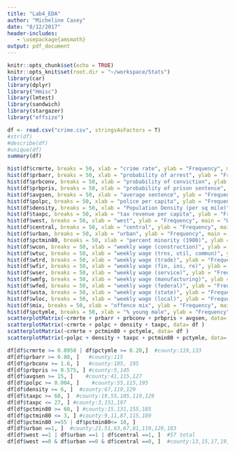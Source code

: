 ```yaml
---
title: "Lab4_EDA"
author: "Micheline Casey"
date: "8/12/2017"
header-includes:
   - \usepackage{amsmath}
output: pdf_document
---
```


```r
knitr::opts_chunk$set(echo = TRUE)
knitr::opts_knit$set(root.dir = "~/workspace/Stats")
library(car)
library(dplyr)
library("Hmisc")
library(lmtest)
library(sandwich)
library(stargazer)
library("effsize")
```

```r
df <- read.csv("crime.csv", stringsAsFactors = T)
#str(df)
#describe(df)
#unique(df)
summary(df)

```


```r
hist(df$crmrte, breaks = 50, xlab = "crime rate", ylab = "Frequency", main = "Crime Rate Hist")
hist(df$prbarr, breaks = 50, xlab = "probability of arrest", ylab = "Frequency", main = "Probability of Arrest Hist")
hist(df$prbconv, breaks = 50, xlab = "probability of conviction", ylab = "Frequency", main = "Probabiity of Conviction Hist")
hist(df$prbpris, breaks = 50, xlab = "probability of prison sentence", ylab = "Frequency", main = "Probability of Prison Sentence Hist")
hist(df$avgsen, breaks = 50, xlab = "average sentence", ylab = "Frequency", main = "Average Sentence Hist")
hist(df$polpc, breaks = 50, xlab = "police per capita", ylab = "Frequency", main = "Police Per Capita Hist")
hist(df$density, breaks = 50, xlab = "Population Density (per sq mile)", ylab = "Frequency", main = "Population Density Hist")
hist(df$taxpc, breaks = 50, xlab = "tax revenue per capita", ylab = "Frequency", main = "Tax Revenue Per Capita Hist")
hist(df$west, breaks = 50, xlab = "west", ylab = "Frequency", main = "West Hist")
hist(df$central, breaks = 50, xlab = "central", ylab = "Frequency", main = "Central Hist")
hist(df$urban, breaks = 50, xlab = "urban", ylab = "Frequency", main = "Urban Hist")
hist(df$pctmin80, breaks = 50, xlab = "percent minority (1980)", ylab = "Frequency", main = "Percent Minority Hist")
hist(df$wcon, breaks = 50, xlab = "weekly wage (construction)", ylab = "Frequency", main = "Weekly Wage, Construction Hist")
hist(df$wtuc, breaks = 50, xlab = "weekly wage (trns, util, commun)", ylab = "Frequency", main = "Weekly Wage, Trans/Util/Comms Hist")
hist(df$wtrd, breaks = 50, xlab = "weekly wage (trade)", ylab = "Frequency", main = "Weekly Wage, Trade Hist")
hist(df$wfir, breaks = 50, xlab = "weekly wage (fin, ins, re)", ylab = "Frequency", main = "Weekly Wage, Fins/Ins/RealEstate Hist")
hist(df$wser, breaks = 50, xlab = "weekly wage (service)", ylab = "Frequency", main = "Weekly Wage, Service Hist")
hist(df$wmfg, breaks = 50, xlab = "weekly wage (manufacturing)", ylab = "Frequency", main = "Weekly Wage, Manufacturing")
hist(df$wfed, breaks = 50, xlab = "weekly wage (federal)", ylab = "Frequency", main = "Weekly Wage, Federal Hist")
hist(df$wsta, breaks = 50, xlab = "weekly wage (state)", ylab = "Frequency", main = "Weekly Wage, State")
hist(df$wloc, breaks = 50, xlab = "weekly wage (local)", ylab = "Frequency", main = "Weekly Wage, Local Hist")
hist(df$mix, breaks = 50, xlab = "offence mix", ylab = "Frequency", main = "Offence Mix Hist")
hist(df$pctymle, breaks = 50, xlab = "% young male", ylab = "Frequency", main = "Percent Young Male Hist")
scatterplotMatrix(~crmrte + prbarr + prbconv + prbpris + avgsen, data= df )
scatterplotMatrix(~crmrte + polpc + density + taxpc, data= df )
scatterplotMatrix(~crmrte + pctmin80 + pctymle, data= df )
scatterplotMatrix(~polpc + density + taxpc + pctmin80 + pctymle, data= df )
```

```r
df[df$crmrte >= 0.0950 | df$pctymle >= 0.20,]  #county:119,133
df[df$prbarr >= 0.80, ]   #county:115
df[df$prbconv >= 1.6, ]   #county:185, 195
df[df$prbpris >= 0.575, ] #county:5,145
df[df$avgsen >= 15, ]    #county:41,115,127
df[df$polpc >= 0.004, ]    #county:55,115,195
df[df$density >= 6, ]  #county:67,119,129
df[df$taxpc >= 60, ]  #county:19,55,105,119,129
df[df$taxpc <= 27, ] #county:3,151,197
df[df$pctmin80 >= 60, ] #county:15,131,155,185
df[df$pctmin80 <= 3, ] #county:9,11,87,115,189
df[df$pctmin80 >=55 | df$pctmin80<= 10, ]
df[df$urban ==1, ]  #county:21,51,63,67,81,119,129,183
df[df$west ==1 | df$urban ==1 | df$central ==1, ]  #57 total
df[df$west ==0 & df$urban ==0 & df$central ==0, ]  #county:13,15,17,19,41,47,49,53,55,61,65,79,83,85,91,93,101,107,117,127,131,133,137,139,141,143,147,155,163,165,187,191,195
```








